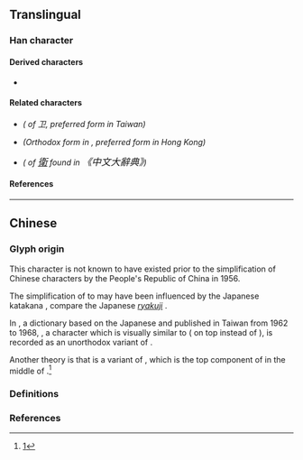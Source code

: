 {{also|衛|衞|𠀄|ヱ|고}}
{{character info}}
==Translingual==
{{stroke order|strokes=3}}

===Han character===
{{Han char|rn=26|rad=卩|as=01|sn=3|four=17102|canj=SLM|ids=⿻𠃌丄 or ⿱𰆊一}}

====Derived characters====
* {{l|mul|[[𫁱]]}}

====Related characters====
* {{l|mul|[[衛]]}} ''({{w|Traditional Chinese|Traditional form}} of 卫,  preferred form in Taiwan)''
* {{l|mul|[[衞]]}} ''(Orthodox form in {{w|Kangxi dictionary}}, preferred form in Hong Kong)''
* {{l|mul|[[𠀄]]}} ''({{w|Variant Chinese character#Orthodox and vulgar variants|Unorthodox variant}} of <big>[[衛#Translingual|衛]]</big> found in {{w|Zhongwen Da Cidian}} <big>《中文大辭典》</big>)'' <!-- http://pic.guoxuedashi.com/zwdcd/302.gif -->

====References====
{{Han ref|kx=0076.141|hdz=10050.040|uh=536B}}

----

==Chinese==

===Glyph origin===
This character is not known to have existed prior to the simplification of Chinese characters by the People's Republic of China in 1956.

The simplification of {{m|zh|衛}} to {{m|zh|卫}} may have been influenced by the Japanese katakana {{m|ja|ヱ|tr=we}}, compare the Japanese ''[[ryakuji]]'' {{m|ja|⿰彳ヱ}}.

In {{w|Zhongwen Da Cidian}} {{lang|zh|《中文大辭典》}}, a dictionary based on the Japanese {{w|Dai Kan-Wa Jiten}} and published in Taiwan from 1962 to 1968, {{m|zh|𠀄}}, a character which is visually similar to {{m|zh|卫}} ({{m|zh|乛}} on top instead of {{m|zh|𠃌}}), is recorded as an unorthodox variant of {{m|zh|衛}}. <!-- http://www.guoxuedashi.com/kangxi/pic.php?f=zwdcd&p=302 -->

Another theory is that {{m|zh|卫}} is a variant of {{m|zh|𫝀}}, which is the top component of {{m|zh|韋}} in the middle of {{m|zh|衛}}.<ref>[https://www.zhihu.com/question/23017758]</ref>

===Definitions===
{{zh-see|衛}}

===References===
<references />